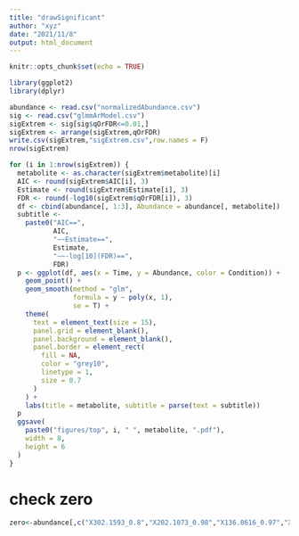 ```yaml
---
title: "drawSignificant"
author: "xyz"
date: "2021/11/8"
output: html_document
---
```


```r
knitr::opts_chunk$set(echo = TRUE)
```

```r
library(ggplot2)
library(dplyr)
```


```r
abundance <- read.csv("normalizedAbundance.csv")
sig <- read.csv("glmmArModel.csv")
sigExtrem <- sig[sig$qOrFDR<=0.01,]
sigExtrem <- arrange(sigExtrem,qOrFDR)
write.csv(sigExtrem,"sigExtrem.csv",row.names = F)
nrow(sigExtrem)

for (i in 1:nrow(sigExtrem)) {
  metabolite <- as.character(sigExtrem$metabolite)[i]
  AIC <- round(sigExtrem$AIC[i], 3)
  Estimate <- round(sigExtrem$Estimate[i], 3)
  FDR <- round(-log10(sigExtrem$qOrFDR[i]), 3)
  df <- cbind(abundance[, 1:3], Abundance = abundance[, metabolite])
  subtitle <-
    paste0("AIC==",
           AIC,
           "~~Estimate==",
           Estimate,
           "~~-log[10](FDR)==",
           FDR)
  p <- ggplot(df, aes(x = Time, y = Abundance, color = Condition)) +
    geom_point() +
    geom_smooth(method = "glm",
                formula = y ~ poly(x, 1),
                se = T) +
    theme(
      text = element_text(size = 15),
      panel.grid = element_blank(),
      panel.background = element_blank(),
      panel.border = element_rect(
        fill = NA,
        color = "grey10",
        linetype = 1,
        size = 0.7
      )
    ) +
    labs(title = metabolite, subtitle = parse(text = subtitle))
  p 
  ggsave(
    paste0("figures/top", i, " ", metabolite, ".pdf"),
    width = 8,
    height = 6
  )
}
```

# check zero

```r
zero<-abundance[,c("X302.1593_0.8","X202.1073_0.98","X136.0616_0.97","X180.0655_1.98")]
```


